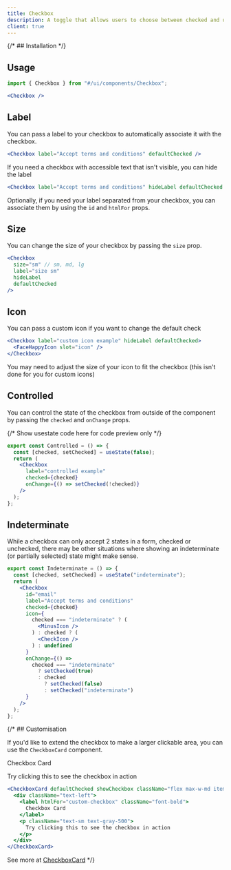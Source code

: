 ```yaml
---
title: Checkbox
description: A toggle that allows users to choose between checked and unchecked states.
client: true
---
```



<div className="flex flex-wrap gap-2">
  <Checkbox />
  <Checkbox defaultChecked />
</div>

{/* ## Installation */}

## Usage

```jsx
import { Checkbox } from "#/ui/components/Checkbox";
```

```jsx
<Checkbox />
```

## Label

You can pass a label to your checkbox to automatically associate it with the checkbox.

<div className="flex flex-wrap gap-2">
  <Checkbox label="Accept terms and conditions" defaultChecked />
</div>

```jsx
<Checkbox label="Accept terms and conditions" defaultChecked />
```

If you need a checkbox with accessible text that isn't visible, you can hide the label

<div className="flex flex-wrap gap-2">
  <Checkbox label="Accept terms and conditions" hideLabel defaultChecked />
</div>

```jsx
<Checkbox label="Accept terms and conditions" hideLabel defaultChecked />
```

Optionally, if you need your label separated from your checkbox, you can associate them by using the `id` and `htmlFor` props.

## Size

You can change the size of your checkbox by passing the `size` prop.

<div className="flex flex-wrap gap-2">
  <Checkbox size="sm" label="size sm" hideLabel defaultChecked />
  <Checkbox size="md" label="size md" hideLabel defaultChecked />
  <Checkbox size="lg" label="size lg" hideLabel defaultChecked />
</div>

```jsx
<Checkbox
  size="sm" // sm, md, lg
  label="size sm"
  hideLabel
  defaultChecked
/>
```

## Icon

You can pass a custom icon if you want to change the default check

<div className="flex flex-wrap gap-2">
  <Checkbox label="custom icon example" hideLabel defaultChecked>
    <FaceHappyIcon slot="icon" />
  </Checkbox>
</div>

```jsx
<Checkbox label="custom icon example" hideLabel defaultChecked>
  <FaceHappyIcon slot="icon" />
</Checkbox>
```

You may need to adjust the size of your icon to fit the checkbox (this isn't done for you for custom icons)

## Controlled

You can control the state of the checkbox from outside of the component by passing the `checked` and `onChange` props.

<div className="flex flex-wrap gap-2">
  {/* Show usestate code here for code preview only */}
  <Checkbox label="controlled example" defaultChecked />
</div>

```jsx
export const Controlled = () => {
  const [checked, setChecked] = useState(false);
  return (
    <Checkbox
      label="controlled example"
      checked={checked}
      onChange={() => setChecked(!checked)}
    />
  );
};
```

## Indeterminate

While a checkbox can only accept 2 states in a form, checked or unchecked, there may be other situations where showing an indeterminate (or partially selected) state might make sense.

<div className="flex flex-wrap gap-2">
  <Checkbox label="indeterminate example" hideLabel defaultChecked>
    <MinusIcon slot="icon" strokeWidth={3} />
  </Checkbox>
</div>

```jsx
export const Indeterminate = () => {
  const [checked, setChecked] = useState("indeterminate");
  return (
    <Checkbox
      id="email"
      label="Accept terms and conditions"
      checked={checked}
      icon={
        checked === "indeterminate" ? (
          <MinusIcon />
        ) : checked ? (
          <CheckIcon />
        ) : undefined
      }
      onChange={() =>
        checked === "indeterminate"
          ? setChecked(true)
          : checked
            ? setChecked(false)
            : setChecked("indeterminate")
      }
    />
  );
};
```

<div>
{/* ## Customisation

If you'd like to extend the checkbox to make a larger clickable area, you can use the `CheckboxCard` component.

<div className="flex flex-wrap gap-2">
  <CheckboxCard
    defaultChecked
    showCheckbox
    className="flex max-w-md items-start"
  >
    <div className="text-left">
      <label htmlFor="custom-checkbox" className="font-bold">
        Checkbox Card
      </label>
      <p className="text-sm text-gray-500">
        Try clicking this to see the checkbox in action
      </p>
    </div>
  </CheckboxCard>
</div>

```jsx
<CheckboxCard defaultChecked showCheckbox className="flex max-w-md items-start">
  <div className="text-left">
    <label htmlFor="custom-checkbox" className="font-bold">
      Checkbox Card
    </label>
    <p className="text-sm text-gray-500">
      Try clicking this to see the checkbox in action
    </p>
  </div>
</CheckboxCard>
```

See more at [CheckboxCard](/docs/components/CheckboxCard) \*/}

</div>
